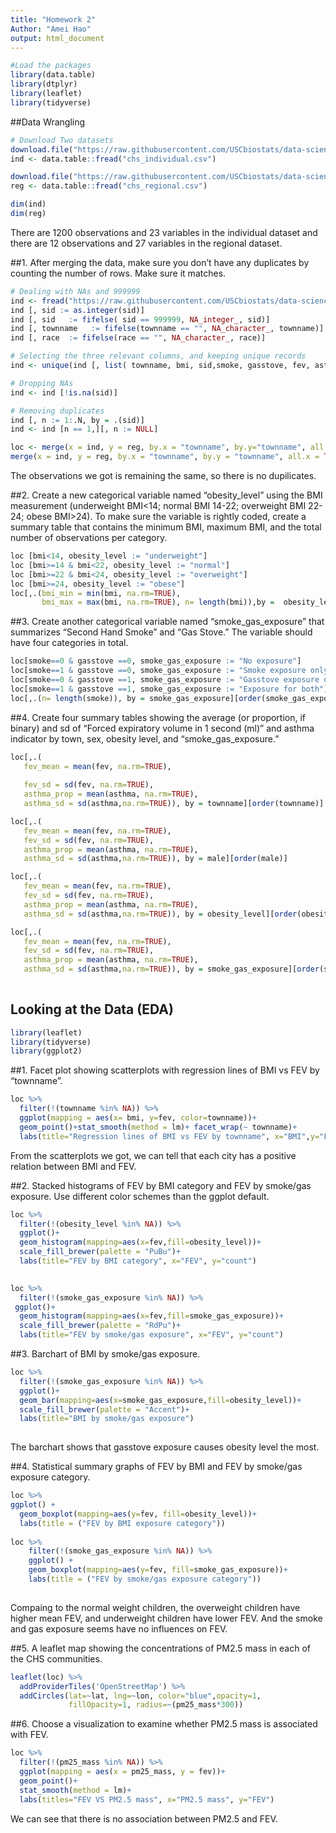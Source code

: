 ```yaml
---
title: "Homework 2"
Author: "Amei Hao"
output: html_document
---
```


```r
#Load the packages
library(data.table)
library(dtplyr)
library(leaflet)
library(tidyverse)
```

##Data Wrangling
```r
# Download Two datasets
download.file("https://raw.githubusercontent.com/USCbiostats/data-science-data/master/01_chs/chs_individual.csv", "chs_individual.csv", method="libcurl", timeout = 60)
ind <- data.table::fread("chs_individual.csv")

download.file("https://raw.githubusercontent.com/USCbiostats/data-science-data/master/01_chs/chs_regional.csv", "chs_regional.csv", method="libcurl", timeout = 60)
reg <- data.table::fread("chs_regional.csv")
```

```r
dim(ind)
dim(reg)
```
There are 1200 observations and 23 variables in the individual dataset and there are 12 observations and 27 variables in the regional dataset.



##1. After merging the data, make sure you don’t have any duplicates by counting the number of rows. Make sure it matches.


```r
# Dealing with NAs and 999999
ind <- fread("https://raw.githubusercontent.com/USCbiostats/data-science-data/master/01_chs/chs_individual.csv")
ind [, sid := as.integer(sid)]
ind [, sid   := fifelse( sid == 999999, NA_integer_, sid)]
ind [, townname   := fifelse(townname == "", NA_character_, townname)]
ind [, race  := fifelse(race == "", NA_character_, race)]

# Selecting the three relevant columns, and keeping unique records
ind <- unique(ind [, list( townname, bmi, sid,smoke, gasstove, fev, asthma,male )])

# Dropping NAs
ind <- ind [!is.na(sid)]

# Removing duplicates
ind [, n := 1:.N, by = .(sid)]
ind <- ind [n == 1,][, n := NULL]

loc <- merge(x = ind, y = reg, by.x = "townname", by.y="townname", all.x = TRUE, all.y = FALSE)
merge(x = ind, y = reg, by.x = "townname", by.y = "townname", all.x = TRUE, all.y = FALSE) %>%nrow()
```
The observations we got is remaining the same, so there is no dupilicates.


##2. Create a new categorical variable named “obesity_level” using the BMI measurement (underweight BMI<14; normal BMI 14-22; overweight BMI 22-24; obese BMI>24). To make sure the variable is rightly coded, create a summary table that contains the minimum BMI, maximum BMI, and the total number of observations per category.
```r
loc [bmi<14, obesity_level := "underweight"]
loc [bmi>=14 & bmi<22, obesity_level := "normal"]
loc [bmi>=22 & bmi<24, obesity_level := "overweight"]
loc [bmi>=24, obesity_level := "obese"]
loc[,.(bmi_min = min(bmi, na.rm=TRUE),
       bmi_max = max(bmi, na.rm=TRUE), n= length(bmi)),by =  obesity_level] [order(obesity_level)]
```


##3. Create another categorical variable named “smoke_gas_exposure” that summarizes “Second Hand Smoke” and “Gas Stove.” The variable should have four categories in total.
```r

loc[smoke==0 & gasstove ==0, smoke_gas_exposure := "No exposure"]
loc[smoke==1 & gasstove ==0, smoke_gas_exposure := "Smoke exposure only"]
loc[smoke==0 & gasstove ==1, smoke_gas_exposure := "Gasstove exposure only"]
loc[smoke==1 & gasstove ==1, smoke_gas_exposure := "Exposure for both"]
loc[,.(n= length(smoke)), by = smoke_gas_exposure][order(smoke_gas_exposure)]
```

##4. Create four summary tables showing the average (or proportion, if binary) and sd of “Forced expiratory volume in 1 second (ml)” and asthma indicator by town, sex, obesity level, and “smoke_gas_exposure.”
```r
loc[,.(
   fev_mean = mean(fev, na.rm=TRUE),
   
   fev_sd = sd(fev, na.rm=TRUE), 
   asthma_prop = mean(asthma, na.rm=TRUE),
   asthma_sd = sd(asthma,na.rm=TRUE)), by = townname][order(townname)]

loc[,.(
   fev_mean = mean(fev, na.rm=TRUE),
   fev_sd = sd(fev, na.rm=TRUE),
   asthma_prop = mean(asthma, na.rm=TRUE),
   asthma_sd = sd(asthma,na.rm=TRUE)), by = male][order(male)]

loc[,.(
   fev_mean = mean(fev, na.rm=TRUE),
   fev_sd = sd(fev, na.rm=TRUE),
   asthma_prop = mean(asthma, na.rm=TRUE),
   asthma_sd = sd(asthma,na.rm=TRUE)), by = obesity_level][order(obesity_level)]

loc[,.(
   fev_mean = mean(fev, na.rm=TRUE),
   fev_sd = sd(fev, na.rm=TRUE),
   asthma_prop = mean(asthma, na.rm=TRUE),
   asthma_sd = sd(asthma,na.rm=TRUE)), by = smoke_gas_exposure][order(smoke_gas_exposure)]
   
```


## Looking at the Data (EDA)
```r
library(leaflet)
library(tidyverse)
library(ggplot2)
```

##1. Facet plot showing scatterplots with regression lines of BMI vs FEV by “townname”.
```r
loc %>%
  filter(!(townname %in% NA)) %>%
  ggplot(mapping = aes(x= bmi, y=fev, color=townname))+
  geom_point()+stat_smooth(method = lm)+ facet_wrap(~ townname)+
  labs(title="Regression lines of BMI vs FEV by townname", x="BMI",y="FEV")
```

From the scatterplots we got, we can tell that each city has a positive relation between BMI and FEV.

##2. Stacked histograms of FEV by BMI category and FEV by smoke/gas exposure. Use different color schemes than the ggplot default.
```r

loc %>%
  filter(!(obesity_level %in% NA)) %>% 
  ggplot()+
  geom_histogram(mapping=aes(x=fev,fill=obesity_level))+
  scale_fill_brewer(palette = "PuBu")+
  labs(title="FEV by BMI category", x="FEV", y="count")
  
```
  

```r
loc %>%
  filter(!(smoke_gas_exposure %in% NA)) %>% 
 ggplot()+
  geom_histogram(mapping=aes(x=fev,fill=smoke_gas_exposure))+
  scale_fill_brewer(palette = "RdPu")+
  labs(title="FEV by smoke/gas exposure", x="FEV", y="count")

```


##3. Barchart of BMI by smoke/gas exposure.
```r
loc %>% 
  filter(!(smoke_gas_exposure %in% NA)) %>% 
  ggplot()+
  geom_bar(mapping=aes(x=smoke_gas_exposure,fill=obesity_level))+
  scale_fill_brewer(palette = "Accent")+
  labs(title="BMI by smoke/gas exposure")
  

```

The barchart shows that gasstove exposure causes obesity level the most.

##4. Statistical summary graphs of FEV by BMI and FEV by smoke/gas exposure category.
```r
loc %>%
ggplot() +
  geom_boxplot(mapping=aes(y=fev, fill=obesity_level))+
  labs(title = ("FEV by BMI exposure category"))
       
loc %>%
    filter(!(smoke_gas_exposure %in% NA)) %>%
    ggplot() +
    geom_boxplot(mapping=aes(y=fev, fill=smoke_gas_exposure))+
    labs(title = ("FEV by smoke/gas exposure category"))
    
```

Compaing to the normal weight children, the overweight children have higher mean FEV, and underweight children have lower FEV. And the smoke and gas exposure seems have no influences on FEV.

##5. A leaflet map showing the concentrations of PM2.5 mass in each of the CHS communities.
```r
leaflet(loc) %>%
  addProviderTiles('OpenStreetMap') %>%
  addCircles(lat=~lat, lng=~lon, color="blue",opacity=1,
             fillOpacity=1, radius=~(pm25_mass*300))

```

##6. Choose a visualization to examine whether PM2.5 mass is associated with FEV.
```r
loc %>%
  filter(!(pm25_mass %in% NA)) %>%
  ggplot(mapping = aes(x = pm25_mass, y = fev))+
  geom_point()+
  stat_smooth(method = lm)+
  labs(titles="FEV VS PM2.5 mass", x="PM2.5 mass", y="FEV")

```

We can see that there is no association between PM2.5 and FEV.
